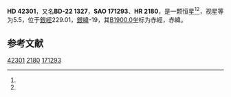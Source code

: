 {{Starbox begin
| name = HD 42301
}}
{{Starbox observe
| epoch = [[J2000.0|J2000.0]]
| constell = {{星座名待查}}<ref name=SIMBAD>{{cite web
 | url=http://simbad.u-strasbg.fr/simbad/sim-id?Ident=HR+2180
 | title =Pulsating variable Star
 | publisher=Centre de Données astronomiques de Strasbourg
 | work=SIMBAD
 | accessdate=2012-07-13}}</ref><ref name=DATA>{{cite web
 | url=http://vizier.u-strasbg.fr/viz-bin/VizieR-5?-out.add=.&-source=5050&-corr=PK=HR&-out.max=9999&HR=2180
 | title=VizieR Detailed Page
 | accessdate=2012-07-13
 | archive-date=2016-03-05
 | archive-url=https://web.archive.org/web/20160305222444/http://vizier.u-strasbg.fr/viz-bin/VizieR-5?-out.add=.&-source=5050&-corr=PK=HR&-out.max=9999&HR=2180
 | dead-url=no
 }}</ref>
| 星官 = 
| ra = {{RA|6|8|57.9}}<ref name=SIMBAD /><ref name=DATA />
| dec = {{DEC|-22|25|39}}<ref name=SIMBAD /><ref name=DATA />
| appmag_v = 5.5<ref name=SIMBAD /><ref name=DATA />
}}
{{Starbox character
| class = A0IV<ref name=SIMBAD /><ref name=DATA />
| b-v = -0.01<ref name=SIMBAD /><ref name=DATA />
| u-b = <ref name=SIMBAD /><ref name=DATA />
| r-i = <ref name=SIMBAD /><ref name=DATA />
| variable = 
}}
{{Starbox astrometry
| radial_v = 
| prop_mo_ra = 44
| parallax = 0.012
| p_error = 
}}
{{Starbox catalog
| names =BD-22 1327，[[SAO星表|SAO]] 171293，[[HD星表|HD]] 42301，[[HR星表|HR]] 2180}}
{{Starbox reference |Simbad=HR+2180}}
{{Starbox end}}

'''HD 42301'''，又名'''BD-22 1327'''，'''SAO 171293'''、'''HR 2180'''，是一颗恒星<ref name=SIMBAD /><ref name=DATA />，视星等为5.5，位于[[銀道座標系|銀經]]229.01，[[銀道座標系|銀緯]]-19，其[[B1900.0|B1900.0]]坐标为赤經{{RA|6|4|45.6}}，赤緯{{DEC|-22|-19|34}}。

== 参考文献 ==
{{reflist}}

{{star-stub}}

[[Category:HD和HDE天體|42301]]
[[Category:HR天體|2180]]
[[Category:SAO天體|171293]]